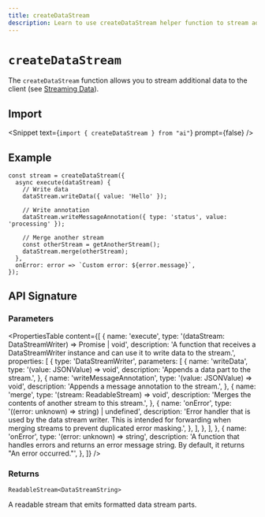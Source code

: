 ```yaml
---
title: createDataStream
description: Learn to use createDataStream helper function to stream additional data in your application.
---
```


# `createDataStream`

The `createDataStream` function allows you to stream additional data to the client (see [Streaming Data](/docs/ai-sdk-ui/streaming-data)).

## Import

<Snippet text={`import { createDataStream } from "ai"`} prompt={false} />

## Example

```tsx
const stream = createDataStream({
  async execute(dataStream) {
    // Write data
    dataStream.writeData({ value: 'Hello' });

    // Write annotation
    dataStream.writeMessageAnnotation({ type: 'status', value: 'processing' });

    // Merge another stream
    const otherStream = getAnotherStream();
    dataStream.merge(otherStream);
  },
  onError: error => `Custom error: ${error.message}`,
});
```

## API Signature

### Parameters

<PropertiesTable
  content={[
    {
      name: 'execute',
      type: '(dataStream: DataStreamWriter) => Promise<void> | void',
      description:
        'A function that receives a DataStreamWriter instance and can use it to write data to the stream.',
      properties: [
        {
          type: 'DataStreamWriter',
          parameters: [
            {
              name: 'writeData',
              type: '(value: JSONValue) => void',
              description: 'Appends a data part to the stream.',
            },
            {
              name: 'writeMessageAnnotation',
              type: '(value: JSONValue) => void',
              description: 'Appends a message annotation to the stream.',
            },
            {
              name: 'merge',
              type: '(stream: ReadableStream<DataStreamString>) => void',
              description:
                'Merges the contents of another stream to this stream.',
            },
            {
              name: 'onError',
              type: '((error: unknown) => string) | undefined',
              description:
                'Error handler that is used by the data stream writer. This is intended for forwarding when merging streams to prevent duplicated error masking.',
            },
          ],
        },
      ],
    },
    {
      name: 'onError',
      type: '(error: unknown) => string',
      description:
        'A function that handles errors and returns an error message string. By default, it returns "An error occurred."',
    },
  ]}
/>

### Returns

`ReadableStream<DataStreamString>`

A readable stream that emits formatted data stream parts.
